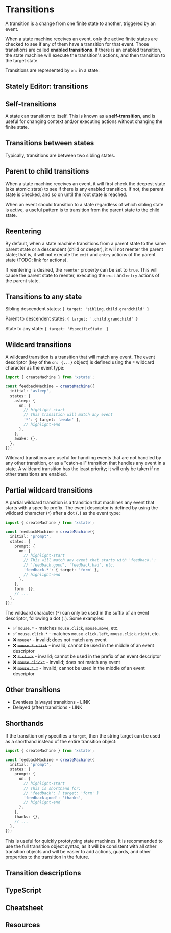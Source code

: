 # Transitions

A transition is a change from one finite state to another, triggered by an event.

<!-- TODO: example going from form to closed -->

When a state machine receives an event, only the active finite states are checked to see if any of them have a transition for that event. Those transitions are called **enabled transitions**. If there is an enabled transition, the state machine will execute the transition's actions, and then transition to the target state.

Transitions are represented by `on:` in a state:

<!-- TODO: full feedback example -->

## Stately Editor: transitions

## Self-transitions

A state can transition to itself. This is known as a **self-transition**, and is useful for changing context and/or executing actions without changing the finite state.

<!-- TODO: assign example -->

## Transitions between states

Typically, transitions are between two sibling states.

<!-- TODO: example with `{ on: { target: 'sibling' } }` -->

## Parent to child transitions

When a state machine receives an event, it will first check the deepest state (aka atomic state) to see if there is any enabled transition. If not, the parent state is checked, and so on until the root state is reached.

When an event should transition to a state regardless of which sibling state is active, a useful pattern is to transition from the parent state to the child state.

<!-- TODO: example with `{ on: { target: '.child' } }` -->

## Reentering

By default, when a state machine transitions from a parent state to the same parent state or a descendent (child or deeper), it will not reenter the parent state; that is, it will not execute the `exit` and `entry` actions of the parent state (TODO: link for actions).

If reentering is desired, the `reenter` property can be set to `true`. This will cause the parent state to reenter, executing the `exit` and `entry` actions of the parent state.

<!-- TODO: illustration showing no reenter vs. reenter -->

<!-- TODO: example with `{ target: '.child', reenter: true }` -->

## Transitions to any state

Sibling descendent states: `{ target: 'sibling.child.grandchild' }`

Parent to descendent states: `{ target: '.child.grandchild' }`

State to any state: `{ target: '#specificState' }`

## Wildcard transitions

A wildcard transition is a transition that will match any event. The event descriptor (key of the `on: {...}` object) is defined using the `*` wildcard character as the event type:

```ts
import { createMachine } from 'xstate';

const feedbackMachine = createMachine({
  initial: 'asleep',
  states: {
    asleep: {
      on: {
        // highlight-start
        // This transition will match any event
        '*': { target: 'awake' },
        // highlight-end
      },
    },
    awake: {},
  },
});
```

Wildcard transitions are useful for handling events that are not handled by any other transition, or as a "catch-all" transition that handles any event in a state. A wildcard transition has the least priority; it will only be taken if no other transitions are enabled.

## Partial wildcard transitions

A partial wildcard transition is a transition that machines any event that starts with a specific prefix. The event descriptor is defined by using the wildcard character (`*`) after a dot (`.`) as the event type:

```ts
import { createMachine } from 'xstate';

const feedbackMachine = createMachine({
  initial: 'prompt',
  states: {
    prompt: {
      on: {
        // highlight-start
        // This will match any event that starts with 'feedback.':
        // 'feedback.good', 'feedback.bad', etc.
        'feedback.*': { target: 'form' },
        // highlight-end
      },
    },
    form: {},
    // ...
  },
});
```

The wildcard character (`*`) can only be used in the suffix of an event descriptor, following a dot (`.`). Some examples:

- ✅ `mouse.*` - matches `mouse.click`, `mouse.move`, etc.
- ✅ `mouse.click.*` - matches `mouse.click.left`, `mouse.click.right`, etc.
- ❌ ~~`mouse*`~~ - invalid; does not match any event
- ❌ ~~`mouse.*.click`~~ - invalid; cannot be used in the middle of an event descriptor
- ❌ ~~`*.click`~~ - invalid; cannot be used in the prefix of an event descriptor
- ❌ ~~`mouse.click*`~~ - invalid; does not match any event
- ❌ ~~`mouse.*.*`~~ - invalid; cannot be used in the middle of an event descriptor

## Other transitions

- Eventless (always) transitions - LINK
- Delayed (after) transitions - LINK

## Shorthands

If the transition only specifies a `target`, then the string target can be used as a shorthand instead of the entire transition object:

```ts
import { createMachine } from 'xstate';

const feedbackMachine = createMachine({
  initial: 'prompt',
  states: {
    prompt: {
      on: {
        // highlight-start
        // This is shorthand for:
        // 'feedback': { target: 'form' }
        'feedback.good': 'thanks',
        // highlight-end
      },
    },
    thanks: {},
    // ...
  },
});
```

This is useful for quickly prototyping state machines. It is recommended to use the full transition object syntax, as it will be consistent with all other transition objects and will be easier to add actions, guards, and other properties to the transition in the future.

## Transition descriptions

## TypeScript

## Cheatsheet

## Resources
